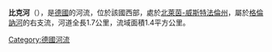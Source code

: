 {{Coord|51.4134489|N|8.4924648|E|display=title}}

'''比克河'''（{{lang-de|Bieke}}），是[[德國|德國]]的河流，位於該國西部，處於[[北萊茵-威斯特法倫州|北萊茵-威斯特法倫州]]，屬於[[格倫訥河_(默訥河支流)|格倫訥河]]的右支流，河道全長1.7公里，流域面積1.4平方公里。

{{Germany-geo-stub}}
[[Category:德國河流|Category:德國河流]]